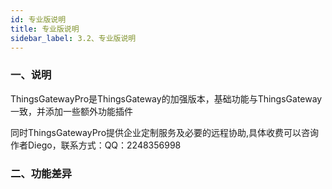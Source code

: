 ```yaml
---
id: 专业版说明
title: 专业版说明
sidebar_label: 3.2、专业版说明
---
```


### 一、说明
ThingsGatewayPro是ThingsGateway的加强版本，基础功能与ThingsGateway一致，并添加一些额外功能插件

同时ThingsGatewayPro提供企业定制服务及必要的远程协助,具体收费可以咨询作者Diego，联系方式：QQ：2248356998

### 二、功能差异





